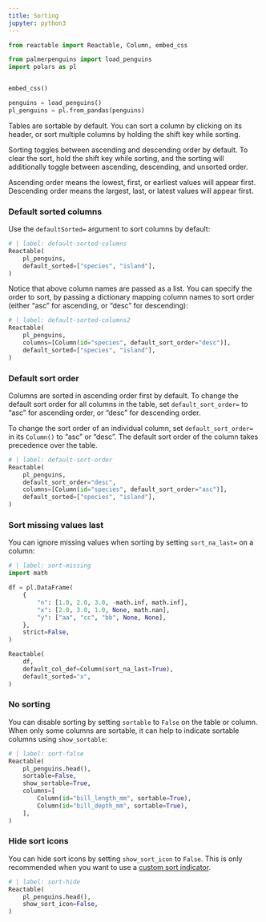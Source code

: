 ```yaml
---
title: Sorting
jupyter: python3
---
```


```python
from reactable import Reactable, Column, embed_css

from palmerpenguins import load_penguins
import polars as pl


embed_css()

penguins = load_penguins()
pl_penguins = pl.from_pandas(penguins)
```

Tables are sortable by default. You can sort a column by clicking on its header, or sort multiple columns by holding the shift key while sorting.

Sorting toggles between ascending and descending order by default. To clear the sort, hold the shift key while sorting, and the sorting will additionally toggle between ascending, descending, and unsorted order.

::: {.callout-note}
Ascending order means the lowest, first, or earliest values will appear first. Descending order means the largest, last, or latest values will appear first.
:::

### Default sorted columns

Use the `defaultSorted=` argument to sort columns by default:

```python
# | label: default-sorted-columns
Reactable(
    pl_penguins,
    default_sorted=["species", "island"],
)
```

Notice that above column names are passed as a list. You can specify the order to sort, by passing a dictionary mapping column names to sort order (either "asc" for ascending, or "desc" for descending):

```python
# | label: default-sorted-columns2
Reactable(
    pl_penguins,
    columns=[Column(id="species", default_sort_order="desc")],
    default_sorted=["species", "island"],
)
```


### Default sort order

Columns are sorted in ascending order first by default. To change the default sort order for all columns in the table, set `default_sort_order=` to "asc" for ascending order, or "desc" for descending order.

To change the sort order of an individual column, set `default_sort_order=` in its `Column()` to "asc" or "desc". The default sort order of the column takes precedence over the table.

```python
# | label: default-sort-order
Reactable(
    pl_penguins,
    default_sort_order="desc",
    columns=[Column(id="species", default_sort_order="asc")],
    default_sorted=["species", "island"],
)
```

### Sort missing values last

You can ignore missing values when sorting by setting `sort_na_last=` on a column:

```python
# | label: sort-missing
import math

df = pl.DataFrame(
    {
        "n": [1.0, 2.0, 3.0, -math.inf, math.inf],
        "x": [2.0, 3.0, 1.0, None, math.nan],
        "y": ["aa", "cc", "bb", None, None],
    },
    strict=False,
)

Reactable(
    df,
    default_col_def=Column(sort_na_last=True),
    default_sorted="x",
)
```

### No sorting

You can disable sorting by setting `sortable` to `False` on the table or column. When only some columns are sortable, it can help to indicate sortable columns using `show_sortable`:

```python
# | label: sort-false
Reactable(
    pl_penguins.head(),
    sortable=False,
    show_sortable=True,
    columns=[
        Column(id="bill_length_mm", sortable=True),
        Column(id="bill_depth_mm", sortable=True),
    ],
)
```

### Hide sort icons

You can hide sort icons by setting `show_sort_icon` to `False`. This is only recommended when you want to use a [custom sort indicator](./style-custom-sort-indicators.qmd).

```python
# | label: sort-hide
Reactable(
    pl_penguins.head(),
    show_sort_icon=False,
)
```